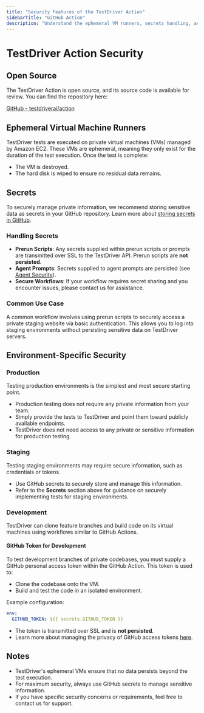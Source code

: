 ```yaml
---
title: "Security Features of the TestDriver Action"
sidebarTitle: "GitHub Action"
description: "Understand the ephemeral VM runners, secrets handling, and environment-specific security for the TestDriver Action."
---
```


# TestDriver Action Security

## Open Source
The TestDriver Action is open source, and its source code is available for review. You can find the repository here:

[GitHub - testdriverai/action](https://github.com/testdriverai/action)

## Ephemeral Virtual Machine Runners
TestDriver tests are executed on private virtual machines (VMs) managed by Amazon EC2. These VMs are ephemeral, meaning they only exist for the duration of the test execution. Once the test is complete:
- The VM is destroyed.
- The hard disk is wiped to ensure no residual data remains.

## Secrets
To securely manage private information, we recommend storing sensitive data as secrets in your GitHub repository. Learn more about [storing secrets in GitHub](https://docs.github.com/en/actions/security-guides/encrypted-secrets).

### Handling Secrets
- **Prerun Scripts**: Any secrets supplied within prerun scripts or prompts are transmitted over SSL to the TestDriver API. Prerun scripts are **not persisted**.
- **Agent Prompts**: Secrets supplied to agent prompts are persisted (see [Agent Security](../agent)).
- **Secure Workflows**: If your workflow requires secret sharing and you encounter issues, please contact us for assistance.

### Common Use Case
A common workflow involves using prerun scripts to securely access a private staging website via basic authentication. This allows you to log into staging environments without persisting sensitive data on TestDriver servers.

## Environment-Specific Security

### Production
Testing production environments is the simplest and most secure starting point. 
- Production testing does not require any private information from your team.
- Simply provide the tests to TestDriver and point them toward publicly available endpoints.
- TestDriver does not need access to any private or sensitive information for production testing.

### Staging
Testing staging environments may require secure information, such as credentials or tokens. 
- Use GitHub secrets to securely store and manage this information.
- Refer to the **Secrets** section above for guidance on securely implementing tests for staging environments.

### Development
TestDriver can clone feature branches and build code on its virtual machines using workflows similar to GitHub Actions.

#### GitHub Token for Development
To test development branches of private codebases, you must supply a GitHub personal access token within the GitHub Action. This token is used to:
- Clone the codebase onto the VM.
- Build and test the code in an isolated environment.

Example configuration:
```yaml
env:
  GITHUB_TOKEN: ${{ secrets.GITHUB_TOKEN }}
```
- The token is transmitted over SSL and is **not persisted**.
- Learn more about managing the privacy of GitHub access tokens [here](https://docs.github.com/en/authentication/keeping-your-account-and-data-secure/creating-a-personal-access-token).

## Notes
- TestDriver's ephemeral VMs ensure that no data persists beyond the test execution.
- For maximum security, always use GitHub secrets to manage sensitive information.
- If you have specific security concerns or requirements, feel free to contact us for support.
